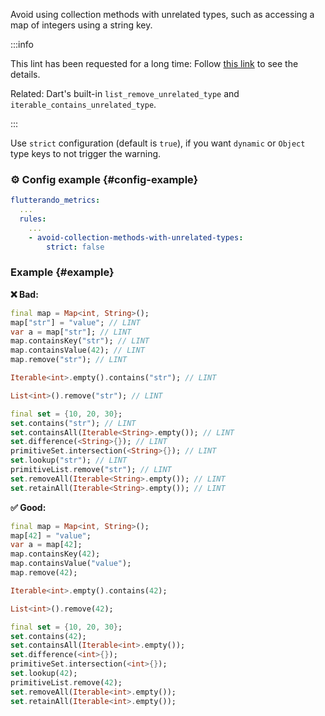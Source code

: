 
<RuleDetails version="4.14.0" severity="warning" />

Avoid using collection methods with unrelated types, such as accessing a map of integers using a string key.

:::info

This lint has been requested for a long time: Follow [this link](https://github.com/dart-lang/linter/issues/1307) to see the details.

Related: Dart's built-in `list_remove_unrelated_type` and `iterable_contains_unrelated_type`.

:::

Use `strict` configuration (default is `true`), if you want `dynamic` or `Object` type keys to not trigger the warning.

### ⚙️ Config example {#config-example}

```yaml
flutterando_metrics:
  ...
  rules:
    ...
    - avoid-collection-methods-with-unrelated-types:
        strict: false
```

### Example {#example}

**❌ Bad:**

```dart
final map = Map<int, String>();
map["str"] = "value"; // LINT
var a = map["str"]; // LINT
map.containsKey("str"); // LINT
map.containsValue(42); // LINT
map.remove("str"); // LINT

Iterable<int>.empty().contains("str"); // LINT

List<int>().remove("str"); // LINT

final set = {10, 20, 30};
set.contains("str"); // LINT
set.containsAll(Iterable<String>.empty()); // LINT
set.difference(<String>{}); // LINT
primitiveSet.intersection(<String>{}); // LINT
set.lookup("str"); // LINT
primitiveList.remove("str"); // LINT
set.removeAll(Iterable<String>.empty()); // LINT
set.retainAll(Iterable<String>.empty()); // LINT
```

**✅ Good:**

```dart
final map = Map<int, String>();
map[42] = "value";
var a = map[42];
map.containsKey(42);
map.containsValue("value");
map.remove(42);

Iterable<int>.empty().contains(42);

List<int>().remove(42);

final set = {10, 20, 30};
set.contains(42);
set.containsAll(Iterable<int>.empty());
set.difference(<int>{});
primitiveSet.intersection(<int>{});
set.lookup(42);
primitiveList.remove(42);
set.removeAll(Iterable<int>.empty());
set.retainAll(Iterable<int>.empty());
```

